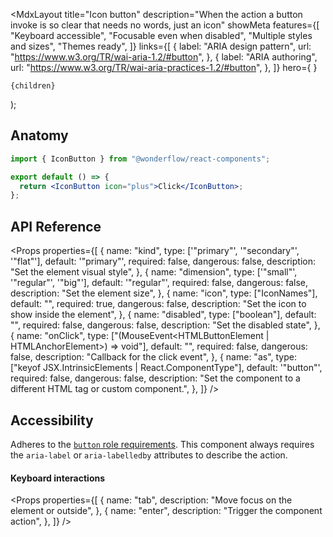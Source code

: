 
  <MdxLayout
    title="Icon button"
    description="When the action a button invoke is so clear that needs no words, just an icon"
    showMeta
    features={[
      "Keyboard accessible",
      "Focusable even when disabled",
      "Multiple styles and sizes",
      "Themes ready",
    ]}
    links={[
      {
        label: "ARIA design pattern",
        url: "https://www.w3.org/TR/wai-aria-1.2/#button",
      },
      {
        label: "ARIA authoring",
        url: "https://www.w3.org/TR/wai-aria-practices-1.2/#button",
      },
    ]}
    hero={
      <LiveArea direction="row">
        <IconButton icon="bell" />
      </LiveArea>
    }
  >
    {children}
  </MdxLayout>
);

## Anatomy

```jsx
import { IconButton } from "@wonderflow/react-components";

export default () => {
  return <IconButton icon="plus">Click</IconButton>;
};
```

## API Reference

<Props
  properties={[
    {
      name: "kind",
      type: ['"primary"', '"secondary"', '"flat"'],
      default: '"primary"',
      required: false,
      dangerous: false,
      description: "Set the element visual style",
    },
    {
      name: "dimension",
      type: ['"small"', '"regular"', '"big"'],
      default: '"regular"',
      required: false,
      dangerous: false,
      description: "Set the element size",
    },
    {
      name: "icon",
      type: ["IconNames"],
      default: "",
      required: true,
      dangerous: false,
      description: "Set the icon to show inside the element",
    },
    {
      name: "disabled",
      type: ["boolean"],
      default: "",
      required: false,
      dangerous: false,
      description: "Set the disabled state",
    },
    {
      name: "onClick",
      type: ["(MouseEvent<HTMLButtonElement | HTMLAnchorElement>) => void"],
      default: "",
      required: false,
      dangerous: false,
      description: "Callback for the click event",
    },
    {
      name: "as",
      type: ["keyof JSX.IntrinsicElements | React.ComponentType<any>"],
      default: '"button"',
      required: false,
      dangerous: false,
      description:
        "Set the component to a different HTML tag or custom component.",
    },
  ]}
/>

## Accessibility

Adheres to the [`button` role requirements](https://www.w3.org/TR/wai-aria-1.2/#button). This component always requires the `aria-label` or `aria-labelledby` attributes to describe the action.

#### Keyboard interactions

<Props
  properties={[
    {
      name: "tab",
      description: "Move focus on the element or outside",
    },
    {
      name: "enter",
      description: "Trigger the component action",
    },
  ]}
/>
